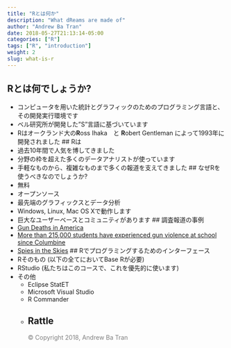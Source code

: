 ```yaml
---
title: "Rとは何か"
description: "What dReams are made of"
author: "Andrew Ba Tran"
date: 2018-05-27T21:13:14-05:00
categories: ["R"]
tags: ["R", "introduction"]
weight: 2
slug: what-is-r
---
```


## Rとは何でしょうか?

* コンピュータを用いた統計とグラフィックのためのプログラミング言語と、その開発実行環境です
* ベル研究所が開発した"S"言語に基づいています
* Rはオークランド大の**R**oss Ihaka　と **R**obert Gentleman によって1993年に開発されました
## Rは
* 過去10年間で人気を博してきました
* 分野の枠を超えた多くのデータアナリストが使っています
* 手軽なものから、複雑なものまで多くの報道を支えてきました
## なぜRを使うべきなのでしょうか?
* 無料
* オープンソース
* 最先端のグラフィックスとデータ分析
* Windows, Linux, Mac OS Xで動作します
* 巨大なユーザーベースとコミュニティがあります
## 調査報道の事例
* [Gun Deaths in America](https://fivethirtyeight.com/features/gun-deaths/)
* [More than 215,000 students have experienced gun violence at school since Columbine](https://www.washingtonpost.com/graphics/2018/local/school-shootings-database/?utm_term=.6bdb501a1e81)
* [Spies in the Skies](https://www.buzzfeed.com/peteraldhous/spies-in-the-skies?utm_term=.ufYW814Den#.iyOnAg13qy)
## Rでプログラミングするためのインターフェース
* Rそのもの (以下の全てにおいてBase Rが必要)
* RStudio (私たちはこのコースで、これを優先的に使います)
* その他
	* Eclipse StatET
	* Microsoft Visual Studio
	* R Commander
	* Rattle
-----
<span style="color:gray">© Copyright 2018, Andrew Ba Tran</span>
